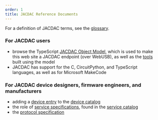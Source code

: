 ```yaml
---
order: 1
title: JACDAC Reference Documents
---
```


For a definition of JACDAC terms, see the [glossary](./glossary).

### For JACDAC users

- browse the TypeScript [JACDAC Object Model](../clients/web/jdom), which is used to make this web site a JACDAC endpoint (over WebUSB), as well as the [tools](../tools/) built using the model
- JACDAC has support for the C, CircuitPython, and TypeScript languages, as well as for Microsoft MakeCode

### For JACDAC device designers, firmware engineers, and manufacturers

- adding a [device entry](./device-entry) to the [device catalog](../devices)
- the role of [service specifications](./service-specification), found in the [service catalog](../services)
- the [protocol specification](./jd-highlevel)